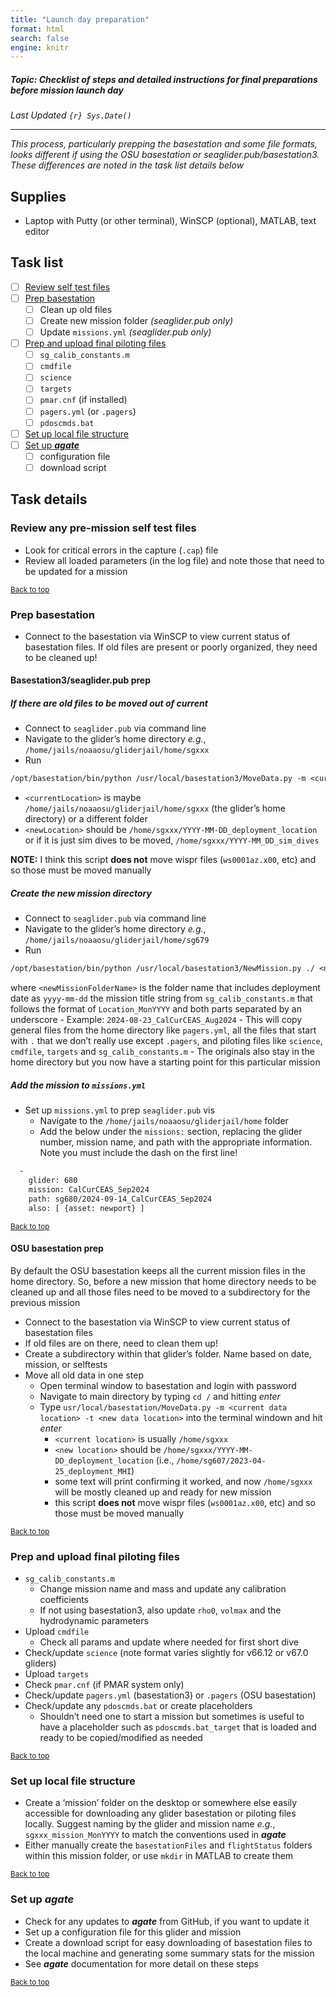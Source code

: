 ```yaml
---
title: "Launch day preparation"
format: html
search: false
engine: knitr
---
```


##### Topic: Checklist of steps and detailed instructions for final preparations before mission launch day

*Last Updated `{r} Sys.Date()`*

---


*This process, particularly prepping the basestation and some file formats, looks different if using the OSU basestation or seaglider.pub/basestation3. These differences are noted in the task list details below*

## Supplies

- Laptop with Putty (or other terminal), WinSCP (optional), MATLAB, text editor

## Task list
- [ ] [Review self test files](#review-any-pre-mission-self-test-files)
- [ ] [Prep basestation](#prep-basestation)
  - [ ] Clean up old files
  - [ ] Create new mission folder *(seaglider.pub only)*
  - [ ] Update `missions.yml` *(seaglider.pub only)*
- [ ] [Prep and upload final piloting files](#prep-and-upload-final-piloting-files)
  - [ ] `sg_calib_constants.m`
  - [ ] `cmdfile`
  - [ ] `science`
  - [ ] `targets`
  - [ ] `pmar.cnf` (if installed)
  - [ ] `pagers.yml` (or `.pagers`)
  - [ ] `pdoscmds.bat`
- [ ] [Set up local file structure](#set-up-local-file-structure)
- [ ] [Set up *__agate__*](#set-up-agate)
  - [ ] configuration file 
  - [ ] download script

## Task details

### Review any pre-mission self test files

- Look for critical errors in the capture (`.cap`) file
- Review all loaded parameters (in the log file) and note those that need to be updated for a mission

<sub>[Back to top](#)</sub>

### Prep basestation

- Connect to the basestation via WinSCP to view current status of basestation files. If old files are present or poorly organized, they need to be cleaned up!

#### Basestation3/seaglider.pub prep

##### If there are old files to be moved out of current

- Connect to `seaglider.pub` via command line
- Navigate to the glider’s home directory *e.g.*, `/home/jails/noaaosu/gliderjail/home/sgxxx`
- Run 

```default
/opt/basestation/bin/python /usr/local/basestation3/MoveData.py -m <currentLocation> -t <newLocation>
```

  - `<currentLocation>` is maybe `/home/jails/noaaosu/gliderjail/home/sgxxx` (the glider's home directory) or a different folder
  - `<newLocation>` should be `/home/sgxxx/YYYY-MM-DD_deployment_location` or if it is just sim dives to be moved, `/home/sgxxx/YYYY-MM_DD_sim_dives`
  
**NOTE:** I think this script **does not** move wispr files (`ws0001az.x00`, etc) and so those must be moved manually

##### Create the new mission directory

- Connect to `seaglider.pub` via command line
- Navigate to the glider’s home directory *e.g.*, `/home/jails/noaaosu/gliderjail/home/sg679`
- Run 
```default
/opt/basestation/bin/python /usr/local/basestation3/NewMission.py ./ <newMissionFolderName>
``` 
where `<newMissionFolderName>` is the folder name that includes deployment date as `yyyy-mm-dd` the mission title string from `sg_calib_constants.m` that follows the format of `Location_MonYYYY` and both parts separated by an underscore
  - Example: `2024-08-23_CalCurCEAS_Aug2024`
- This will copy general files from the home directory like `pagers.yml`, all the files that start with `.` that we don’t really use except `.pagers`, and piloting files like `science`, `cmdfile`, `targets` and `sg_calib_constants.m`
- The originals also stay in the home directory but you now have a starting point for this particular mission

##### Add the mission to `missions.yml`

- Set up `missions.yml` to prep `seaglider.pub` vis
  - Navigate to the `/home/jails/noaaosu/gliderjail/home` folder
  - Add the below under the `missions:` section, replacing the glider number, mission name, and path with the appropriate information. Note you must include the dash on the first line!
  
```default
  - 
    glider: 680
    mission: CalCurCEAS_Sep2024
    path: sg680/2024-09-14_CalCurCEAS_Sep2024
    also: [ {asset: newport} ]
```
<sub>[Back to top](#)</sub>

#### OSU basestation prep

By default the OSU basestation keeps all the current mission files in the home directory. So, before a new mission that home directory needs to be cleaned up and all those files need to be moved to a subdirectory for the previous mission

- Connect to the basestation via WinSCP to view current status of basestation files
- If old files are on there, need to clean them up!
- Create a subdirectory within that glider’s folder. Name based on date, mission, or selftests
- Move all old data in one step
  - Open terminal window to basestation and login with password
  - Navigate to main directory by typing `cd /` and hitting *enter*
  - Type `usr/local/basestation/MoveData.py -m <current data location> -t <new data location>` into the terminal windown and hit *enter*
    - `<current location>` is usually `/home/sgxxx`
    - `<new location>` should be `/home/sgxxx/YYYY-MM-DD_deployment_location`
(i.e., `/home/sg607/2023-04-25_deployment_MHI`)
    - some text will print confirming it worked, and now `/home/sgxxx` will be mostly cleaned up and ready for new mission
    - this script **does not** move wispr files (`ws0001az.x00`, etc) and so those must be moved manually
  
<sub>[Back to top](#)</sub>  
    
### Prep and upload final piloting files
- `sg_calib_constants.m`
  - Change mission name and mass and update any calibration coefficients
  - If not using basestation3, also update `rho0`, `volmax` and the hydrodynamic parameters
- Upload `cmdfile`
  - Check all params and update where needed for first short dive
- Check/update `science` (note format varies slightly for v66.12 or v67.0 gliders)
- Upload `targets`
- Check `pmar.cnf` (if PMAR system only)
- Check/update `pagers.yml` (basestation3) or `.pagers` (OSU basestation)
- Check/update any `pdoscmds.bat` or create placeholders
  - Shouldn't need one to start a mission but sometimes is useful to have a placeholder such as `pdoscmds.bat_target` that is loaded and ready to be copied/modified as needed
  
<sub>[Back to top](#)</sub>

### Set up local file structure

- Create a 'mission' folder on the desktop or somewhere else easily accessible for downloading any glider basestation or piloting files locally. Suggest naming by the glider and mission name *e.g.*, `sgxxx_mission_MonYYYY` to match the conventions used in *__agate__*
- Either manually create the  `basestationFiles` and `flightStatus` folders within this mission folder, or use `mkdir` in MATLAB to create them

<sub>[Back to top](#)</sub>

### Set up *__agate__*

- Check for any updates to *__agate__* from GitHub, if you want to update it
- Set up a configuration file for this glider and mission
- Create a download script for easy downloading of basestation files to the local machine and generating some summary stats for the mission
- See *__agate__* documentation for more detail on these steps

<sub>[Back to top](#)</sub>











